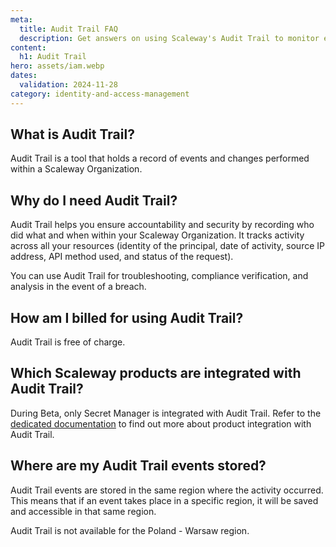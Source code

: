 ```yaml
---
meta:
  title: Audit Trail FAQ
  description: Get answers on using Scaleway's Audit Trail to monitor events, enhance security, and track activities across your resources
content:
  h1: Audit Trail
hero: assets/iam.webp
dates:
  validation: 2024-11-28
category: identity-and-access-management
---
```


## What is Audit Trail?

Audit Trail is a tool that holds a record of events and changes performed within a Scaleway Organization.

## Why do I need Audit Trail?

Audit Trail helps you ensure accountability and security by recording who did what and when within your Scaleway Organization. It tracks activity across all your resources (identity of the principal, date of activity, source IP address, API method used, and status of the request).

You can use Audit Trail for troubleshooting, compliance verification, and analysis in the event of a breach.

## How am I billed for using Audit Trail?

Audit Trail is free of charge.

## Which Scaleway products are integrated with Audit Trail?

During Beta, only Secret Manager is integrated with Audit Trail. Refer to the [dedicated documentation](/identity-and-access-management/audit-trail/reference-content/resource-integration-with-adt/) to find out more about product integration with Audit Trail.

## Where are my Audit Trail events stored?

Audit Trail events are stored in the same region where the activity occurred. This means that if an event takes place in a specific region, it will be saved and accessible in that same region.

Audit Trail is not available for the Poland - Warsaw region.